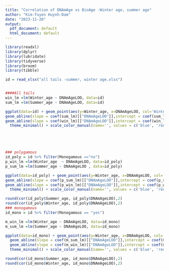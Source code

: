 ```yaml
---
title: "Correlation of DNAmAge vs BioAge -Winter age, summer age"
author: "Kim-Tuyen Huynh-Dam"
date: "2023-11-20"
output:
  pdf_document: default
  html_document: default
---
```


```r
library(readxl)
library(dplyr)
library(lubridate)
library(tidyverse)
library(broom)
library(tibble)

id = read_xlsx("all tails -summer, winter age.xlsx")


####All tails
win_lm =lm(Winter_age ~ DNAmAgeLOO, data=id)
sum_lm =lm(Summer_age ~ DNAmAgeLOO, data=id)

ggplot(data=id) + geom_point(aes(y=Winter_age, x=DNAmAgeLOO, col='Winter age')) + geom_point(aes(y=Summer_age, x=DNAmAgeLOO, col='Summer age')) +
geom_abline(slope = coef(sum_lm)[["DNAmAgeLOO"]],intercept = coef(sum_lm)[["(Intercept)"]], col='blue', linewidth=1) +
geom_abline(slope = coef(win_lm)[["DNAmAgeLOO"]],intercept = coef(win_lm)[["(Intercept)"]], col = 'red', linewidth=1) + ylab('Age') + xlab('DNAmAgeLOO') +  
  theme_minimal() + scale_color_manual(name='', values = c('blue', 'red')) + ylim(0, 2.2) +xlim(-0.25, 3)





### polygamous
id_poly = id %>% filter(Monogamous =="no")
p_win_lm =lm(Winter_age  ~ DNAmAgeLOO, data=id_poly)
p_sum_lm =lm(Summer_age ~ DNAmAgeLOO , data=id_poly)

ggplot(data=id_poly) + geom_point(aes(y=Winter_age, x=DNAmAgeLOO, col='Winter age')) + geom_point(aes(y=Summer_age, x=DNAmAgeLOO, col='Summer age')) +
geom_abline(slope = coef(p_sum_lm)[["DNAmAgeLOO"]],intercept = coef(p_sum_lm)[["(Intercept)"]], col='blue', linewidth=1) +
geom_abline(slope = coef(p_win_lm)[["DNAmAgeLOO"]],intercept = coef(p_win_lm)[["(Intercept)"]], col = 'red', linewidth=1) + ylab('Age') + xlab('DNAmAgeLOO') +  
  theme_minimal() + scale_color_manual(name='', values = c('blue', 'red')) + ylim(0, 2.2) +xlim(-0.25, 3)

round(cor(id_poly$Summer_age, id_poly$DNAmAgeLOO),2)
round(cor(id_poly$Winter_age, id_poly$DNAmAgeLOO),2)
### monogamous
id_mono = id %>% filter(Monogamous == "yes")

m_win_lm =lm(Winter_age ~ DNAmAgeLOO, data=id_mono)
m_sum_lm =lm(Summer_age ~ DNAmAgeLOO, data=id_mono)

ggplot(data=id_mono) + geom_point(aes(y=Winter_age, x=DNAmAgeLOO, col='Winter age')) + geom_point(aes(y=Summer_age, x=DNAmAgeLOO, col='Summer age')) +
  geom_abline(slope = coef(m_sum_lm)[["DNAmAgeLOO"]],intercept = coef(m_sum_lm)[["(Intercept)"]], col='blue', linewidth=1) +
  geom_abline(slope = coef(m_win_lm)[["DNAmAgeLOO"]],intercept = coef(m_win_lm)[["(Intercept)"]], col = 'red', linewidth=1) + ylab('Age') + xlab('DNAmAgeLOO') +  
  theme_minimal() + scale_color_manual(name='', values = c('blue', 'red')) + ylim(0, 2.2) +xlim(-0.25, 3)

round(cor(id_mono$Summer_age, id_mono$DNAmAgeLOO),2)
round(cor(id_mono$Winter_age, id_mono$DNAmAgeLOO),2)

```
